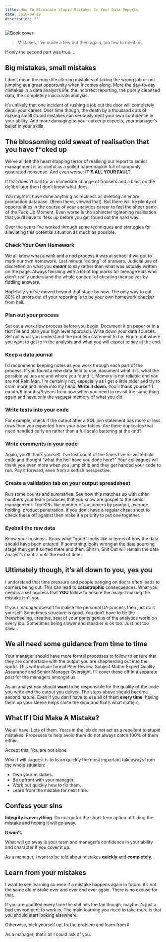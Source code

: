 ```yaml
---
title: How To Eliminate Stupid Mistakes In Your Data Reports
date: 2018-04-19
description: ""
---
```

![Book cover](./failedit-book.jpg)

> Mistakes. I’ve made a few but then again, too few to mention.

If only the second part was true…

## Big mistakes, small mistakes

I don’t mean the huge life altering mistakes of taking the wrong job or not jumping at a great opportunity when it comes along. More the day-to-day mistakes in a data analyst’s life: the incorrect reporting, the poorly cleansed data, the completely inaccurate analysis.

It’s unlikely that one incident of rushing a job out the door will completely derail your career. Over time though, the death by a thousand cuts of making small stupid mistakes can seriously dent your own confidence in your ability. And more damaging to your career prospects, your manager’s belief in your skills.

## The blossoming cold sweat of realisation that you have f*cked up

We&#8217;ve all felt the heart stopping terror of realising our report to senior management is as useful as a soiled paper napkin full of randomly generated nonsense. And even worse: **IT&#8217;S ALL YOUR FAULT**.

If that doesn’t call for an immediate change of trousers and a blast on the defibrillator then I don’t know what does.

You mightn’t have done anything as reckless as deleting an entire production database. (Been there, viewed that). But there will be plenty of opportunities in the course of your analytics career to feel the sheer panic of the Fuck Up Moment. Even worse is the sphincter tightening realisation that you’ll have to ‘fess up before you get found out the hard way.

Over the years I’ve worked through some techniques and strategies for alleviating this potential situation as much as possible.

### Check Your Own Homework

We all know what a wink and a nod process it was at school if we got to mark our own homework. Last minute “editing” of answers. Judicial use of discretion on what you _**meant**_ to say rather than what was actually written on the page. Always finishing with a lot of top marks for teenage kids who didn’t really understand the whole concept of cheating themselves by fiddling answers.

Hopefully you’ve moved beyond that stage by now. The only way to cut 80% of errors out of your reporting is to be your own homework checker from hell.

### Plan out your process

Set out a work flow process before you begin. Document it on paper or in a text file and plan your high level approach. Write down your data sources. Set out what you understand the problem statement to be. Figure out where you want to get to in the analysis and what you will expect to see at the end.

### Keep a data journal

I’d recommend keeping notes as you work through each part of the process. If you found a new data field to use, document what it is, what the possible values are and where you found it. Memory is not reliable and you are not Rain Man. I’m certainly not, especially as I get a little older and try to cram more and more into my head. **Write it down.** You’ll thank yourself 1 month/6 months/3 years from now when you need to revisit the same thing again and have only the vaguest memory of what you did.

### Write tests into your code

For example, check if the output after a SQL join statement has more or less rows than you expected from your base tables. Are there duplicates that need handled early on rather than a full scale battering at the end?

### Write comments in your code

Again, you’ll thank yourself. I’ve lost count of the times I’ve re-visited old code and thought “what the hell have you done here?” Your colleagues will thank you even more when you jump ship and they get handed your code to run. Pay it forward, even from a selfish perspective.

### Create a validation tab on your output spreadsheet

Run some counts and summaries. See how this matches up with other numbers your team produces that you know are gospel to the senior management. Top KPIs like number of customers by product, average holding, product penetration. If you don’t have a regular cheat sheet to check these off against then make it a priority to put one together.

### Eyeball the raw data

Know your business. Know what “good” looks like in terms of how the data should have been entered. If something looks wrong at the data sourcing stage then get it sorted there and then. Shit In, Shit Out will remain the data analyst’s mantra until the end of time.

## Ultimately though, it&#8217;s all down to you, yes you

I understand that time pressure and people banging on doors often leads to corners being cut. This can lead to **catastrophic** consequences. What you need is a set process that **YOU** follow to ensure the analyst making the mistake isn’t you.

If your manager doesn’t formalise the personal QA process then just do it yourself. Sometimes structure is good. You don’t have to be the freewheeling, creative, seat of your pants genius of the analytics world on every job. Sometimes being slower and steadier is ok too. Just not too slow…

## We all need some guidance from time to time

Your manager should have more formal processes to follow to ensure that they are comfortable with the output you are shepherding out into the world. This will include formal Peer Review, Subject Matter Expert Quality Assurance and Senior Manager Oversight. I’ll cover these off in a separate post for the managers amongst us.

As an analyst you should **want** to be responsible for the quality of the code you write and the output you deliver. The steps above should become second nature. Even if you don’t have to use all of them **every time**, having them up your sleeve helps close the door and that’s what matters.

## What If I Did Make A Mistake?

We all have. Lots of them. Years in the job do not act as a repellent to stupid mistakes. Processes to help avoid them do not always catch 100% of them either.

Accept this. You are not alone.

What I will suggest is to learn quickly the most important takeaways from the whole situation:

  * Own your mistakes.
  * Be upfront with your manager.
  * Work out quickly how to fix them.
  * Learn from the mistake for next time.

## Confess your sins

**Integrity is everything**. Do not go for the short-term option of hiding the mistake and hoping it will go away.

**It won’t.**

What will go away is your team and manager&#8217;s confidence in your ability and character if you cover it up.

As a manager, I want to be told about mistakes **quickly** and **completely**.

## Learn from your mistakes

I want to see learning so even if a mistake happens again in future, it’s not the same old mistake over and over and over again. There is no excuse for that.

If you are paddled every time the shit hits the fan though, maybe it’s just a bad environment to work in. The main learning you need to take there is that you should start looking elsewhere.

Otherwise, pick yourself up, fix the problem and learn from it.

As a manager, that’s all I could ask of you.